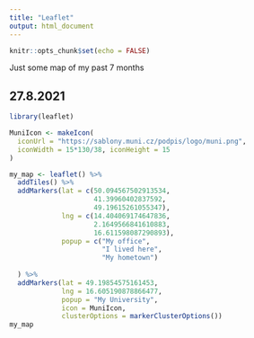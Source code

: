 ---
title: "Leaflet"
output: html_document
---

```{r setup, include=FALSE}
knitr::opts_chunk$set(echo = FALSE)
```

Just some map of my past 7 months

## 27.8.2021

```{r}
library(leaflet)

MuniIcon <- makeIcon(
  iconUrl = "https://sablony.muni.cz/podpis/logo/muni.png",
  iconWidth = 15*130/38, iconHeight = 15
)

my_map <- leaflet() %>%
  addTiles() %>%
  addMarkers(lat = c(50.094567502913534,
                     41.39960402837592,
                     49.19615261055347),
             lng = c(14.404069174647836,
                     2.1649566841610883,
                     16.611598087290893),
             popup = c("My office", 
                       "I lived here",
                       "My hometown")
             
  ) %>%
  addMarkers(lat = 49.19854575161453,
             lng = 16.605190878866477,
             popup = "My University",
             icon = MuniIcon,
             clusterOptions = markerClusterOptions())
my_map
```


